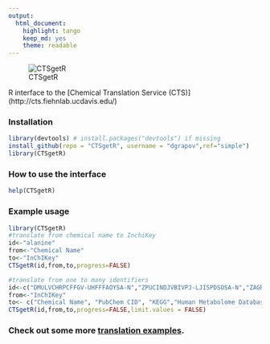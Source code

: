 ```yaml
---
output:
  html_document:
    highlight: tango
    keep_md: yes
    theme: readable
---
```

![CTSgetR](https://github.com/dgrapov/CTSgetR/blob/master/etc/ctsgetR_logo.png?raw=true)

R interface to the [Chemical Translation Service (CTS)] (http://cts.fiehnlab.ucdavis.edu/)

### Installation
```r
library(devtools) # install.packages("devtools") if missing
install_github(repo = "CTSgetR", username = "dgrapov",ref="simple")
library(CTSgetR)
```

### How to use the interface
```r
help(CTSgetR)
```

### Example usage
```r
library(CTSgetR)
#translate from chemical name to InchiKey
id<-"alanine"
from<-"Chemical Name"
to<-"InChIKey"
CTSgetR(id,from,to,progress=FALSE)

#translate from one to many identifiers 
id<-c("DMULVCHRPCFFGV-UHFFFAOYSA-N","ZPUCINDJVBIVPJ-LJISPDSOSA-N","ZAGRKAFMISFKIO-QMTHXVAHSA-N")
from<-"InChIKey"
to<- c("Chemical Name", "PubChem CID", "KEGG","Human Metabolome Database")
CTSgetR(id,from,to,progress=FALSE,limit.values = FALSE)

```


### Check out some more [translation examples](https://github.com/dgrapov/CTSgetR/wiki/Chemical-Translation-System-in-R).

